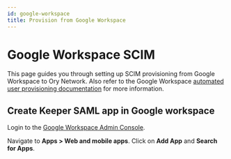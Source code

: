 ```yaml
---
id: google-workspace
title: Provision from Google Workspace
---
```


# Google Workspace SCIM

This page guides you through setting up SCIM provisioning from Google Workspace to Ory Network. Also refer to the Google Workspace
[automated user provisioning documentation](https://support.google.com/a/topic/6400789?hl=en&ref_topic=7556794&sjid=1261578791225148038-NC)
for more information.

## Create Keeper SAML app in Google workspace

Login to the [Google Workspace Admin Console](https://admin.google.com/).

Navigate to **Apps > Web and mobile apps**. Click on **Add App** and **Search for Apps**.
